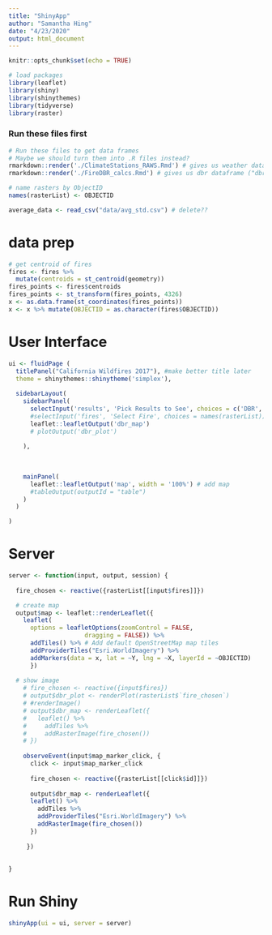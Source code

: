 ```yaml
---
title: "ShinyApp"
author: "Samantha Hing"
date: "4/23/2020"
output: html_document
---
```


```r
knitr::opts_chunk$set(echo = TRUE)
```

```r
# load packages
library(leaflet)
library(shiny)
library(shinythemes)
library(tidyverse)
library(raster)

```

### Run these files first
```r
# Run these files to get data frames
# Maybe we should turn them into .R files instead?
rmarkdown::render('./ClimateStations_RAWS.Rmd') # gives us weather dataframe ("fires_weather")
rmarkdown::render('./FireDBR_calcs.Rmd') # gives us dbr dataframe ("dbr_data")

# name rasters by ObjectID
names(rasterList) <- OBJECTID

average_data <- read_csv("data/avg_std.csv") # delete??

```
# data prep
```r
# get centroid of fires
fires <- fires %>%
  mutate(centroids = st_centroid(geometry))
fires_points <- fires$centroids
fires_points <- st_transform(fires_points, 4326)
x <- as.data.frame(st_coordinates(fires_points))
x <- x %>% mutate(OBJECTID = as.character(fires$OBJECTID))
```

# User Interface
```r
ui <- fluidPage (
  titlePanel("California Wildfires 2017"), #make better title later
  theme = shinythemes::shinytheme('simplex'),
  
  sidebarLayout(
    sidebarPanel(
      selectInput('results', 'Pick Results to See', choices = c('DBR', 'dead biomass', 'live biomass')),
      #selectInput('fires', 'Select Fire', choices = names(rasterList)),
      leaflet::leafletOutput('dbr_map')
      # plotOutput('dbr_plot')
    
    ),
    
    
  
    mainPanel(
      leaflet::leafletOutput('map', width = '100%') # add map
      #tableOutput(outputId = "table")
    )
  )

)

```

# Server
```r


server <- function(input, output, session) {
  
  fire_chosen <- reactive({rasterList[[input$fires]]})

  # create map  
  output$map <- leaflet::renderLeaflet({
    leaflet(
      options = leafletOptions(zoomControl = FALSE,
                     dragging = FALSE)) %>% 
      addTiles() %>% # Add default OpenStreetMap map tiles
      addProviderTiles("Esri.WorldImagery") %>%
      addMarkers(data = x, lat = ~Y, lng = ~X, layerId = ~OBJECTID) 
      })
  
  # show image
    # fire_chosen <- reactive({input$fires})
    # output$dbr_plot <- renderPlot(rasterList$`fire_chosen`)
    # #renderImage()
    # output$dbr_map <- renderLeaflet({
    #   leaflet() %>% 
    #     addTiles %>% 
    #     addRasterImage(fire_chosen()) 
    # })
  
    observeEvent(input$map_marker_click, {
      click <- input$map_marker_click
    
      fire_chosen <- reactive({rasterList[[click$id]]})
      
      output$dbr_map <- renderLeaflet({
      leaflet() %>% 
        addTiles %>% 
        addProviderTiles("Esri.WorldImagery") %>%
        addRasterImage(fire_chosen()) 
      })
    
     })
 
  
}


```

# Run Shiny
```r
shinyApp(ui = ui, server = server)


```